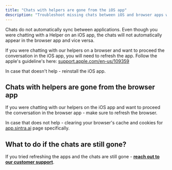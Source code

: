 ```yaml
---
title: "Chats with helpers are gone from the iOS app"
description: "Troubleshoot missing chats between iOS and browser apps with refresh and cache solutions."
---
```


Chats do not automatically sync between applications. Even though you were chatting with a Helper on an iOS app, the chats will not automatically appear in the browser app and vice versa.


If you were chatting with our helpers on a browser and want to proceed the conversation in the iOS app, you will need to refresh the app. Follow the apple's guideline's here: [support.apple.com/en-us/109359](https://support.apple.com/en-us/109359)

In case that doesn't help - reinstall the iOS app.

## Chats with helpers are gone from the browser app

If you were chatting with our helpers on the iOS app and want to proceed the conversation in the browser app - make sure to refresh the browser.

In case that does not help - clearing your browser's cache and cookies for [app.sintra.ai](https://app.sintra.ai) page specifically. 

## What to do if the chats are still gone?

If you tried refreshing the apps and the chats are still gone - **[reach out to our customer support](https://help.sintra.ai/en/articles/9675474-how-to-reach-sintra-s-customer-support)**.